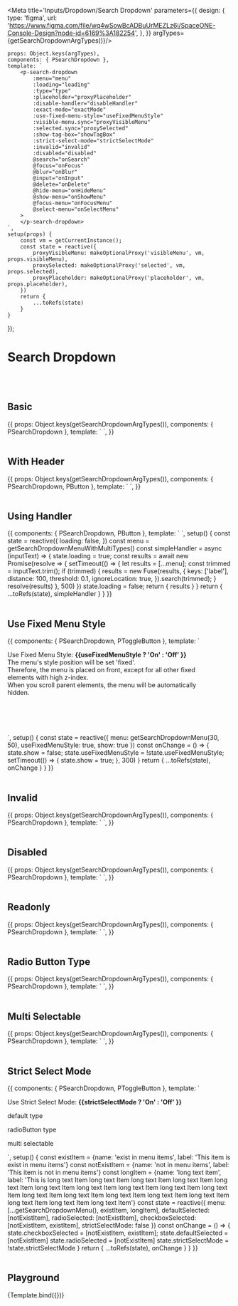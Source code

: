 



<Meta title='Inputs/Dropdown/Search Dropdown' parameters={{
    design: {
        type: 'figma',
        url: 'https://www.figma.com/file/wq4wSowBcADBuUrMEZLz6i/SpaceONE-Console-Design?node-id=6169%3A182254',
    },
}} argTypes={getSearchDropdownArgTypes()}/>


    props: Object.keys(argTypes),
    components: { PSearchDropdown },
    template: `
        <p-search-dropdown
            :menu="menu"
            :loading="loading"
            :type="type"
            :placeholder="proxyPlaceholder"
            :disable-handler="disableHandler"
            :exact-mode="exactMode"
            :use-fixed-menu-style="useFixedMenuStyle"
            :visible-menu.sync="proxyVisibleMenu"
            :selected.sync="proxySelected"
            :show-tag-box="showTagBox"
            :strict-select-mode="strictSelectMode"
            :invalid="invalid"
            :disabled="disabled"
            @search="onSearch"
            @focus="onFocus"
            @blur="onBlur"
            @input="onInput"
            @delete="onDelete"
            @hide-menu="onHideMenu"
            @show-menu="onShowMenu"
            @focus-menu="onFocusMenu"
            @select-menu="onSelectMenu"
        >
        </p-search-dropdown>
    `,
    setup(props) {
        const vm = getCurrentInstance();
        const state = reactive({
            proxyVisibleMenu: makeOptionalProxy('visibleMenu', vm, props.visibleMenu),
            proxySelected: makeOptionalProxy('selected', vm, props.selected),
            proxyPlaceholder: makeOptionalProxy('placeholder', vm, props.placeholder),
        })
        return {
            ...toRefs(state)
        }
    }
});


# Search Dropdown
<br/>
<br/>

## Basic

<Canvas>
    <Story name="Basic" args={{menu: getSearchDropdownMenu()}}>
        {{
            props: Object.keys(getSearchDropdownArgTypes()),
            components: { PSearchDropdown },
            template: `
        <p-search-dropdown :menu="menu" use-fixed-menu-style />
`,
        }}
    </Story>
</Canvas>

<br/>
<br/>

## With Header

<Canvas>
    <Story name="With Header" args={{menu: getSearchDropdownMenuWithMultiTypes()}}>
        {{
            props: Object.keys(getSearchDropdownArgTypes()),
            components: { PSearchDropdown, PButton },
            template: `
        <p-search-dropdown :menu="menu" use-fixed-menu-style />
`,
        }}
    </Story>
</Canvas>

<br/>
<br/>

## Using Handler

<Canvas>
    <Story name="Using Handler" >
        {{
            components: { PSearchDropdown, PButton },
            template: `
            <p-search-dropdown :loading="loading" :handler="simpleHandler" use-fixed-menu-style />
`,
            setup() {
                const state = reactive({
                    loading: false,
                })
                const menu = getSearchDropdownMenuWithMultiTypes()
                const simpleHandler = async (inputText) => {
                    state.loading = true;
                    const results = await new Promise(resolve => {
                        setTimeout(() => {
                            let results = [...menu];
                            const trimmed = inputText.trim();
                            if (trimmed) {
                                results = new Fuse(results, {
                                    keys: ['label'],
                                    distance: 100,
                                    threshold: 0.1,
                                    ignoreLocation: true,
                                }).search(trimmed);
                            }
                            resolve(results)
                        }, 500)
                    })
                    state.loading = false;
                    return { results }
                }
                return {
                    ...toRefs(state),
                    simpleHandler
                }
            }
        }}
    </Story>
</Canvas>

<br/>
<br/>

## Use Fixed Menu Style

<Canvas>
    <Story name="Use Fixed Menu Style" >
        {{
            components: { PSearchDropdown, PToggleButton },
            template: `
        <div class="bg-gray-100 p-8" style="height: 200px; overflow-y: auto; width: 90%;">
            <div style="height: 500px;">
                <p class="text-lg mb-5 leading-7" :class="useFixedMenuStyle ? 'text-gray-800' : 'text-gray-400'">
                    Use Fixed Menu Style: <strong> {{useFixedMenuStyle ? 'On' : 'Off' }}</strong> <p-toggle-button :value="useFixedMenuStyle" @change="onChange" /> <br/>
                    The menu's style position will be set 'fixed'.<br/>
                    Therefore, the menu is placed on front, except for all other fixed elements with high z-index.<br/>
                    When you scroll parent elements, the menu will be automatically hidden.
                </p>
                <p-search-dropdown v-if="show" :menu="menu" :use-fixed-menu-style="useFixedMenuStyle" />
            </div>
        </div>
`,
            setup() {
                const state = reactive({
                    menu: getSearchDropdownMenu(30, 50),
                    useFixedMenuStyle: true,
                    show: true
                })
                const onChange = () => {
                    state.show = false;
                    state.useFixedMenuStyle = !state.useFixedMenuStyle;
                    setTimeout(() => {
                        state.show = true;
                    }, 300)
                }
                return {
                    ...toRefs(state),
                    onChange
                }
            }
        }}
    </Story>
</Canvas>

<br/>
<br/>

## Invalid

<Canvas>
    <Story name="Invalid" args={{menu: getSearchDropdownMenu()}}>
        {{
            props: Object.keys(getSearchDropdownArgTypes()),
            components: { PSearchDropdown },
            template: `
        <p-search-dropdown :menu="menu" invalid use-fixed-menu-style />
`,
        }}
    </Story>
</Canvas>

<br/>
<br/>

## Disabled

<Canvas>
    <Story name="Disabled" args={{menu: getSearchDropdownMenu()}}>
        {{
            props: Object.keys(getSearchDropdownArgTypes()),
            components: { PSearchDropdown },
            template: `
        <p-search-dropdown :menu="menu" disabled use-fixed-menu-style />
`,
        }}
    </Story>
</Canvas>

<br/>
<br/>

## Readonly

<Canvas>
    <Story name="Readonly" args={{menu: getSearchDropdownMenu()}}>
        {{
            props: Object.keys(getSearchDropdownArgTypes()),
            components: { PSearchDropdown },
            template: `
        <p-search-dropdown
            :menu="menu"
            :readonly="true"
            type="radioButton"
            use-fixed-menu-style
        />
`,
        }}
    </Story>
</Canvas>

<br/>
<br/>


## Radio Button Type

<Canvas>
    <Story name="Radio Button Type" args={{menu: getSearchDropdownMenu()}}>
        {{
            props: Object.keys(getSearchDropdownArgTypes()),
            components: { PSearchDropdown },
            template: `
        <p-search-dropdown :menu="menu" type="radioButton" use-fixed-menu-style />
`,
        }}
    </Story>
</Canvas>

<br/>
<br/>

## Multi Selectable

<Canvas>
    <Story name="Multi Selectable" args={{menu: getSearchDropdownMenu()}}>
        {{
            props: Object.keys(getSearchDropdownArgTypes()),
            components: { PSearchDropdown },
            template: `
        <p-search-dropdown :menu="menu" :multi-selectable="true" use-fixed-menu-style />
`,
        }}
    </Story>
</Canvas>

<br/>
<br/>

## Strict Select Mode

<Canvas>
    <Story name="Strict Select Mode">
        {{
            components: { PSearchDropdown, PToggleButton },
            template: `
    <div>
        <p class="mb-2">
            Use Strict Select Mode: <strong> {{strictSelectMode ? 'On' : 'Off' }}</strong> <p-toggle-button :value="strictSelectMode" @change="onChange" />
        </p>
        <div class=m-4>
            <p class="m-2">default type</p>
            <p-search-dropdown
                :key="strictSelectMode ? 'strict-default' : 'default-default'"
                :menu="menu"
                :selected="defaultSelected"
                :strict-select-mode="strictSelectMode"
                use-fixed-menu-style
            />
        </div>
        <div class=m-4>
            <p class="m-2">radioButton type</p>
            <p-search-dropdown
                :key="strictSelectMode ? 'strict-radio' : 'default-radio'"
                :menu="menu"
                type="radioButton"
                :selected="radioSelected"
                :strict-select-mode="strictSelectMode"
                use-fixed-menu-style
            />
        </div>
        <div class=m-4>
            <p class="m-2">multi selectable</p>
            <p-search-dropdown
                :key="strictSelectMode ? 'strict-checkbox' : 'default-checkbox'"
                :menu="menu"
                :multi-selectable="true"
                :selected="checkboxSelected"
                :strict-select-mode="strictSelectMode"
                use-fixed-menu-style
            />
        </div>
    </div>
`,
            setup() {
                const existItem = {name: 'exist in menu items', label: 'This item is exist in menu items'}
                const notExistItem = {name: 'not in menu items', label: 'This item is not in menu items'}
                const longItem = {name: 'long text item', label: 'This is long text Item long text Item long text Item long text Item long text Item long text Item long text Item long text Item long text Item long text Item long text Item long text Item long text Item long text Item long text Item long text Item long text Item long text Item'}
                const state = reactive({
                    menu: [...getSearchDropdownMenu(), existItem, longItem],
                    defaultSelected: [notExistItem],
                    radioSelected: [notExistItem],
                    checkboxSelected: [notExistItem, existItem],
                    strictSelectMode: false
                })
                const onChange = () => {
                    state.checkboxSelected = [notExistItem, existItem];
                    state.defaultSelected = [notExistItem]
                    state.radioSelected = [notExistItem]
                    state.strictSelectMode = !state.strictSelectMode
                }
                return {
                    ...toRefs(state),
                    onChange
                }
            }
        }}
    </Story>
</Canvas>

<br/>
<br/>

## Playground

<Canvas>
    <Story name="playground" args={{menu: getSearchDropdownMenu()}}>
        {Template.bind({})}
    </Story>
</Canvas>

<ArgsTable story="playground"/>

